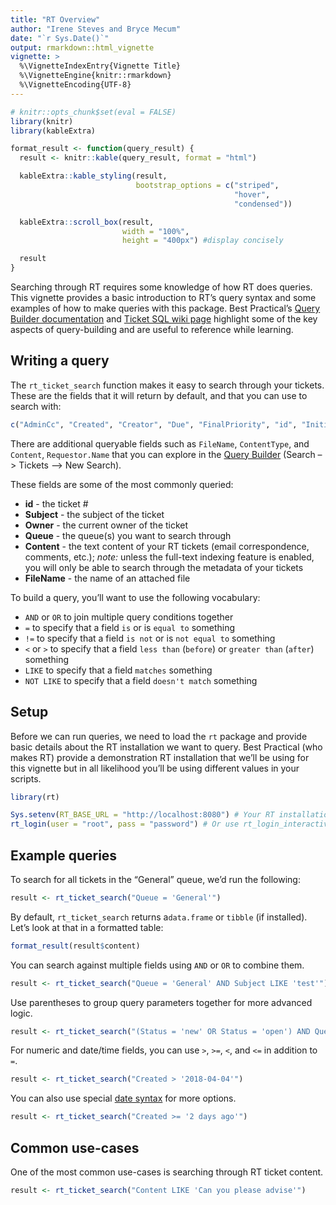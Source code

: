 ```yaml
---
title: "RT Overview"
author: "Irene Steves and Bryce Mecum"
date: "`r Sys.Date()`"
output: rmarkdown::html_vignette
vignette: >
  %\VignetteIndexEntry{Vignette Title}
  %\VignetteEngine{knitr::rmarkdown}
  %\VignetteEncoding{UTF-8}
---
```


```r
# knitr::opts_chunk$set(eval = FALSE)
library(knitr)
library(kableExtra)

format_result <- function(query_result) {
  result <- knitr::kable(query_result, format = "html")

  kableExtra::kable_styling(result,
                            bootstrap_options = c("striped",
                                                  "hover",
                                                  "condensed"))

  kableExtra::scroll_box(result,
                         width = "100%",
                         height = "400px") #display concisely

  result
}
```

Searching through RT requires some knowledge of how RT does queries. This vignette provides a basic introduction to RT's query syntax and some examples of how to make queries with this package. Best Practical's [Query Builder documentation](https://docs.bestpractical.com/rt/4.4.0/query_builder.html) and [Ticket SQL wiki page](https://rt-wiki.bestpractical.com/wiki/TicketSQL) highlight some of the key aspects of query-building and are useful to reference while learning.

## Writing a query

The `rt_ticket_search` function makes it easy to search through your tickets. These are the fields that it will return by default, and that you can use to search with:

```r
c("AdminCc", "Created", "Creator", "Due", "FinalPriority", "id", "InitialPriority", "LastUpdated", "Owner", "Priority", "Queue", "Requestors", "Resolved", "Started", "Starts", "Status", "Subject", "TimeEstimated", "TimeLeft", "TimeWorked", "Told", "CF.{NAME_OF_CUSTOM_FIELD}")
```

There are additional queryable fields such as `FileName`, `ContentType`, and `Content`, `Requestor.Name` that you can explore in the [Query Builder](https://docs.bestpractical.com/rt/4.4.0/query_builder.html) (Search --> Tickets --> New Search). 

These fields are some of the most commonly queried:

- **id** - the ticket #
- **Subject** - the subject of the ticket
- **Owner** - the current owner of the ticket
- **Queue** - the queue(s) you want to search through
- **Content** - the text content of your RT tickets (email correspondence, comments, etc.); _note:_ unless the full-text indexing feature is enabled, you will only be able to search through the metadata of your tickets
- **FileName** - the name of an attached file

To build a query, you'll want to use the following vocabulary:

- `AND` or `OR` to join multiple query conditions together
- `=` to specify that a field `is` or is `equal to` something
- `!=` to specify that a field `is not` or is `not equal to` something
- `<` or `>` to specify that a field `less than` (`before`) or `greater than` (`after`) something
- `LIKE` to specify that a field `matches` something
- `NOT LIKE` to specify that a field `doesn't match` something

## Setup

Before we can run queries, we need to load the `rt` package and provide basic details about the RT installation we want to query.
Best Practical (who makes RT) provide a demonstration RT installation that we'll be using for this vignette but in all likelihood you'll be using different values in your scripts.

```r
library(rt)

Sys.setenv(RT_BASE_URL = "http://localhost:8080") # Your RT installation's URL (where you log in)
rt_login(user = "root", pass = "password") # Or use rt_login_interactive()
```

## Example queries

To search for all tickets in the "General" queue, we'd run the following:

```r
result <- rt_ticket_search("Queue = 'General'")
```

By default, `rt_ticket_search` returns a`data.frame` or `tibble` (if installed). 
Let's look at that in a formatted table:

```r
format_result(result$content)
```

You can search against multiple fields using `AND` or `OR` to combine them.

```r
result <- rt_ticket_search("Queue = 'General' AND Subject LIKE 'test'")
```

Use parentheses to group query parameters together for more advanced logic.

```r
result <- rt_ticket_search("(Status = 'new' OR Status = 'open') AND Queue = 'General'")
```

For numeric and date/time fields, you can use `>`, `>=`, `<`, and `<=` in addition to `=`.

```r
result <- rt_ticket_search("Created > '2018-04-04'")
```

You can also use special [date syntax](https://rt-wiki.bestpractical.com/wiki/TicketSQL#Date_Syntax) for more options.

```r
result <- rt_ticket_search("Created >= '2 days ago'")
```

## Common use-cases

One of the most common use-cases is searching through RT ticket content. 

```r
result <- rt_ticket_search("Content LIKE 'Can you please advise'")
```
